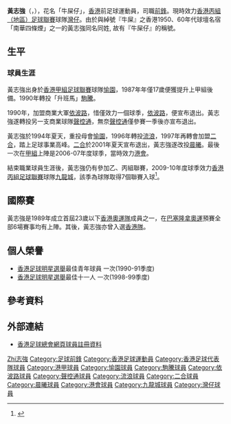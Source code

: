{{Otheruses|other=名为黄志强的其他人物|黄志强}}
{{noteta|G1=足球}}
{{Football player infobox
| playername= 黃志強
| fullname = 黃志強
| nickname = 牛屎仔
| image = 
| dateofbirth = {{birth date and age|1970|12|9}}
| cityofbirth = 
| countryofbirth = [[香港|香港]]
| height = {{height|m=1.78}}
| currentclub  = [[灣仔足球隊|灣仔]]
| position = 前鋒
| years = 1987–1990<br/>1990–1992<br/>1992–1993<br/>1993–1994<br/>1994–1996<br/>1996–1997<br/>1997–2001<br/>2001–200x<br/>2006–2007<br/>2009–2010<br/>2010–
| clubs = [[愉園體育會|愉園]]<br/>[[宏輝駒騰|駒騰]]<br/>[[依波路足球隊|依波路]]<br/>[[聲控通|聲控通]]<br/>[[愉園體育會|愉園]]<br/>[[香港流浪足球會|流浪]]<br/>[[二合|二合]]<br/>[[晨曦體育會|晨曦]]<br/>[[香港足球會|港會]]<br/>[[九龍城足球隊|九龍城]]<br/>[[灣仔足球隊|灣仔]]
| caps(goals) = ?(1) <br/> 31(7) <br/> 21(4) <br/> 21(3) <br/> 35(4) <br/> ?(0) <br/> ?(?) <br/> ?(?) <br/> ?(0) <br/> ?(7) <br/> ?(?)
| nationalyears = 1989–1991<br/>199x–199x
| nationalteam = [[香港奧運足球代表隊|香港奧運隊]]<br/>[[香港足球代表隊|香港隊]]
| nationalcaps(goals) = 8(?) <br/> ?(?)
}}

'''黃志強'''（'''{{lang|en|Wong, Chi Keung}}'''，{{bd|1970年|12月9日|||catIdx=Huang黃志強}}），花名「牛屎仔」，[[香港|香港]]前足球運動員，司職[[前鋒_(足球)|前鋒]]。現時效力[[香港丙組（地區）足球聯賽|香港丙組（地區）足球聯賽]]球隊[[灣仔足球隊|灣仔]]。由於與綽號『牛屎』之香港1950、60年代球壇名宿「南華四條煙」之一的黃志強同名同姓, 故有『牛屎仔』的稱號。

== 生平 ==
=== 球員生涯 ===
黃志強出身於[[香港甲組足球聯賽|香港甲組足球聯賽]]球隊[[愉園體育會|愉園]]，1987年年僅17歲便獲提升上甲組後備。1990年轉投「升班馬」[[宏輝駒騰|駒騰]]。

1990年，加盟商業大軍[[依波路足球隊|依波路]]，惜僅效力一個球季，[[依波路足球隊|依波路]]，便宣布退出。黃志強遂轉投另一支商業球隊[[聲控通|聲控通]]，無奈[[聲控通|聲控通]]僅參賽一季後亦宣布退出。

黃志強於1994年夏天，重投母會[[愉園體育會|愉園]]，1996年轉投[[香港流浪足球會|流浪]]，1997年再轉會加盟[[二合|二合]]，踏上足球事業高峰。[[二合|二合]]於2001年夏天宣布退出，黃志強遂改投[[晨曦體育會|晨曦]]。最後一次在[[香港甲組足球聯賽|甲組]]上陣是2006-07年度球季，當時效力[[香港足球會|港會]]。

結束職業球員生涯後，黃志強仍有參加乙、丙組聯賽，2009-10年度球季效力[[香港丙組足球聯賽|香港丙組足球聯賽]]球隊[[九龍城足球隊|九龍城]]，該季為球隊取得7個聯賽入球<ref>{{Cite web |url=http://www.hkfa.com/zh-hk/match_shooter_table.php?gid=4&leagueyear=2009-2010 |title=2009/10年度丙組地區聯賽射手榜 |access-date=2010-08-29 |archive-date=2010-01-14 |archive-url=https://web.archive.org/web/20100114094948/http://hkfa.com/zh-hk/match_shooter_table.php?gid=4&leagueyear=2009-2010 |dead-url=no }}</ref>。

== 國際賽 ==
黃志強是1989年成立首屆23歲以下[[香港奧運足球代表隊|香港奧運隊]]成員之一，在[[巴塞隆拿奧運|巴塞隆拿奧運]]預賽全部6場賽事均有上陣。其後，黃志強亦曾入選[[香港足球代表隊|香港隊]]。

== 個人榮譽 ==
* [[香港足球明星選舉|香港足球明星選舉]]最佳青年球員 一次(1990-91季度)
* [[香港足球明星選舉|香港足球明星選舉]]最佳十一人 一次(1998-99季度)

== 參考資料 ==
{{reflist}}

== 外部連結 ==
* [http://www.hkfa.com/zh-hk/player_view.php?player_id=5616 香港足球總會網頁球員註冊資料] {{Wayback|url=http://www.hkfa.com/zh-hk/player_view.php?player_id=5616 |date=20110810075812 }}

{{香港足球明星選舉最佳年青球員}}

{{Authority control}}
{{DEFAULTSORT:Wong Chi Keung}}
[[Category:黃姓|Zhi志強]]
[[Category:足球前鋒|Category:足球前鋒]]
[[Category:香港足球運動員|Category:香港足球運動員]]
[[Category:香港足球代表隊球員|Category:香港足球代表隊球員]]
[[Category:港甲球員|Category:港甲球員]]
[[Category:愉園球員|Category:愉園球員]]
[[Category:駒騰球員|Category:駒騰球員]]
[[Category:依波路球員|Category:依波路球員]]
[[Category:聲控通球員|Category:聲控通球員]]
[[Category:流浪球員|Category:流浪球員]]
[[Category:二合球員|Category:二合球員]]
[[Category:晨曦球員|Category:晨曦球員]]
[[Category:港會球員|Category:港會球員]]
[[Category:九龍城球員|Category:九龍城球員]]
[[Category:灣仔球員|Category:灣仔球員]]